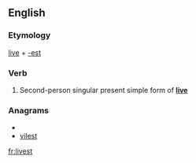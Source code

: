==English==

===Etymology===
[[live]] + [[-est]]

===Verb===
{{infl|en|verb form}}

# {{archaic}} Second-person singular present simple form of '''[[live]]'''

===Anagrams===
* {{alphagram|eilstv}}
* [[vilest#English|vilest]]

[[fr:livest]]